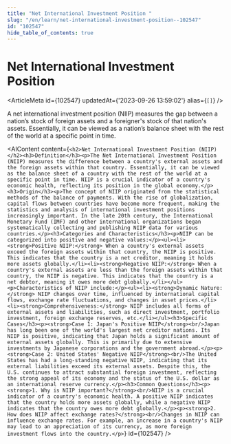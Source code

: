 ```yaml
---
title: "Net International Investment Position "
slug: "/en/learn/net-international-investment-position--102547"
id: "102547"
hide_table_of_contents: true
---
```



# Net International Investment Position 

<ArticleMeta id={102547} updatedAt={'2023-09-26 13:59:02'} alias={`[]`} />
<div className='border-solid border-b border-t-0 my-4 border-[var(--ifm-color-gray-300)]' />

A net international investment position (NIIP) measures the gap between a nation’s stock of foreign assets and a foreigner's stock of that nation's assets. Essentially, it can be viewed as a nation’s balance sheet with the rest of the world at a specific point in time.

<AIContent content={`<h2>Net International Investment Position (NIIP)</h2><h3>Definition</h3><p>The Net International Investment Position (NIIP) measures the difference between a country's external assets and the foreign assets within that country. Essentially, it can be viewed as the balance sheet of a country with the rest of the world at a specific point in time. NIIP is a crucial indicator of a country's economic health, reflecting its position in the global economy.</p><h3>Origin</h3><p>The concept of NIIP originated from the statistical methods of the balance of payments. With the rise of globalization, capital flows between countries have become more frequent, making the statistics and analysis of international investment positions increasingly important. In the late 20th century, the International Monetary Fund (IMF) and other international organizations began systematically collecting and publishing NIIP data for various countries.</p><h3>Categories and Characteristics</h3><p>NIIP can be categorized into positive and negative values:</p><ul><li><strong>Positive NIIP:</strong> When a country's external assets exceed the foreign assets within that country, the NIIP is positive. This indicates that the country is a net creditor, meaning it holds more assets globally.</li><li><strong>Negative NIIP:</strong> When a country's external assets are less than the foreign assets within that country, the NIIP is negative. This indicates that the country is a net debtor, meaning it owes more debt globally.</li></ul><p>Characteristics of NIIP include:</p><ul><li><strong>Dynamic Nature:</strong> NIIP changes over time, influenced by international capital flows, exchange rate fluctuations, and changes in asset prices.</li><li><strong>Comprehensiveness:</strong> NIIP includes all forms of external assets and liabilities, such as direct investment, portfolio investment, foreign exchange reserves, etc.</li></ul><h3>Specific Cases</h3><p><strong>Case 1: Japan's Positive NIIP</strong><br/>Japan has long been one of the world's largest net creditor nations. Its NIIP is positive, indicating that Japan holds a significant amount of external assets globally. This is primarily due to extensive investments by Japanese corporations and the government abroad.</p><p><strong>Case 2: United States' Negative NIIP</strong><br/>The United States has had a long-standing negative NIIP, indicating that its external liabilities exceed its external assets. Despite this, the U.S. continues to attract substantial foreign investment, reflecting the strong appeal of its economy and the status of the U.S. dollar as an international reserve currency.</p><h3>Common Questions</h3><p><strong>1. Why is NIIP important?</strong><br/>NIIP is a crucial indicator of a country's economic health. A positive NIIP indicates that the country holds more assets globally, while a negative NIIP indicates that the country owes more debt globally.</p><p><strong>2. How does NIIP affect exchange rates?</strong><br/>Changes in NIIP can influence exchange rates. For example, an increase in a country's NIIP may lead to an appreciation of its currency, as more foreign investment flows into the country.</p>`} id={102547} />
